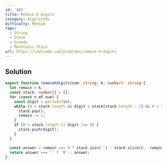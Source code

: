 ```yaml
---
id: '402'
title: Remove K Digits
category: Algorithms
difficulty: Medium
tags:
  - String
  - Stack
  - Greedy
  - Monotonic Stack
url: https://leetcode.com/problems/remove-k-digits
---
```


## Solution

```typescript filename="solution.ts" copy
export function removeKdigits(num: string, k: number): string {
  let remain = k;
  const stack: number[] = [];
  for (const n of num) {
    const digit = parseInt(n);
    while (0 < stack.length && digit < stack[stack.length - 1] && 0 < remain) {
      stack.pop();
      remain -= 1;
    }
    if (0 < stack.length || digit !== 0) {
      stack.push(digit);
    }
  }

  const answer = remain === 0 ? stack.join('') : stack.slice(0, -remain).join('');
  return answer === '' ? '0' : answer;
}
```

